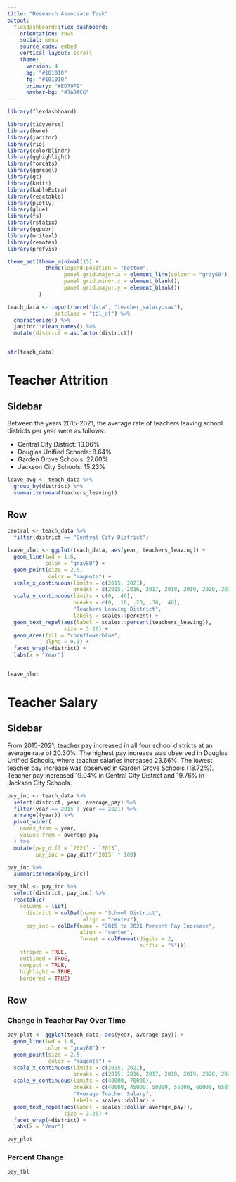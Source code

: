 ```yaml
---
title: "Research Associate Task"
output: 
  flexdashboard::flex_dashboard:
    orientation: rows
    social: menu
    source_code: embed
    vertical_layout: scroll
    theme: 
      version: 4
      bg: "#101010"
      fg: "#101010" 
      primary: "#ED79F9"
      navbar-bg: "#3ADAC6"
---
```


```r
library(flexdashboard)
```

```r
library(tidyverse)
library(here)
library(janitor)
library(rio)
library(colorblindr)
library(gghighlight)
library(forcats)
library(ggrepel)
library(gt)
library(knitr)
library(kableExtra)
library(reactable)
library(plotly)
library(glue)
library(fs)
library(rstatix)
library(ggpubr)
library(writexl)
library(remotes)
library(profvis)

theme_set(theme_minimal(15) +
            theme(legend.position = "bottom",
                  panel.grid.major.x = element_line(colour = "gray60"),
                  panel.grid.minor.x = element_blank(),
                  panel.grid.major.y = element_blank())
          )

```

```r
teach_data <- import(here("data", "teacher_salary.sav"),
               setclass = "tbl_df") %>% 
  characterize() %>% 
  janitor::clean_names() %>% 
  mutate(district = as.factor(district))


str(teach_data)
```


# Teacher Attrition

Sidebar {.sidebar}
------------

Between the years 2015-2021, the average rate of teachers leaving school districts per year were as follows: 

  * Central City District: 13.06%
  * Douglas Unified Schools: 8.64%
  * Garden Grove Schools: 27.60%
  * Jackson City Schools: 15.23%

```r
leave_avg <- teach_data %>% 
  group_by(district) %>% 
  summarize(mean(teachers_leaving))

```

Row {.tabset}
-----------------------------------------------------------------------

```r
central <- teach_data %>% 
  filter(district == "Central City District")

leave_plot <- ggplot(teach_data, aes(year, teachers_leaving)) +
  geom_line(lwd = 1.6,
            color = "gray80") +
  geom_point(size = 2.5,
             color = "magenta") +
  scale_x_continuous(limits = c(2015, 2021),
                     breaks = c(2015, 2016, 2017, 2018, 2019, 2020, 2021)) +
  scale_y_continuous(limits = c(0, .40),
                     breaks = c(0, .10, .20, .30, .40),
                     "Teachers Leaving District",
                     labels = scales::percent) + 
  geom_text_repel(aes(label = scales::percent(teachers_leaving)),
                  size = 3.25) + 
  geom_area(fill = "cornflowerblue",
            alpha = 0.3) +
  facet_wrap(~district) +
  labs(x = "Year")
  

```

```r
leave_plot
```


# Teacher Salary

Sidebar {.sidebar}
------------

From 2015-2021, teacher pay increased in all four school districts at an average rate of 20.30%. The highest pay increase was observed in Douglas Unified Schools, where teacher salaries increased 23.66%. The lowest teacher pay increase was observed in Garden Grove Schools (18.72%). Teacher pay increased 19.04% in Central City District and 19.76% in Jackson City Schools. 

```r
pay_inc <- teach_data %>% 
  select(district, year, average_pay) %>% 
  filter(year == 2015 | year == 2021) %>% 
  arrange((year)) %>% 
  pivot_wider(
    names_from = year,
    values_from = average_pay
  ) %>% 
  mutate(pay_diff = `2021` - `2015`,
         pay_inc = pay_diff/`2015` * 100) 

pay_inc %>% 
  summarize(mean(pay_inc))

```

```r
pay_tbl <- pay_inc %>% 
  select(district, pay_inc) %>% 
  reactable(
    columns = list(
      district = colDef(name = "School District",
                        align = "center"),
      pay_inc = colDef(name = "2015 to 2021 Percent Pay Increase",
                       align = "center",
                       format = colFormat(digits = 2,
                                          suffix = "%"))),
    striped = TRUE,
    outlined = TRUE,
    compact = TRUE,
    highlight = TRUE,
    bordered = TRUE)

```

Row {.tabset}
-----------------------------------------------------------------------

### Change in Teacher Pay Over Time

```r


pay_plot <- ggplot(teach_data, aes(year, average_pay)) +
  geom_line(lwd = 1.6,
            color = "gray80") +
  geom_point(size = 2.5,
             color = "magenta") +
  scale_x_continuous(limits = c(2015, 2021),
                     breaks = c(2015, 2016, 2017, 2018, 2019, 2020, 2021)) +
  scale_y_continuous(limits = c(40000, 70000),
                     breaks = c(40000, 45000, 50000, 55000, 60000, 65000, 70000),
                     "Average Teacher Salary",
                     labels = scales::dollar) + 
  geom_text_repel(aes(label = scales::dollar(average_pay)),
                  size = 3.25) + 
  facet_wrap(~district) +
  labs(x = "Year")
```


```r
pay_plot
```



### Percent Change 

```r
pay_tbl
```